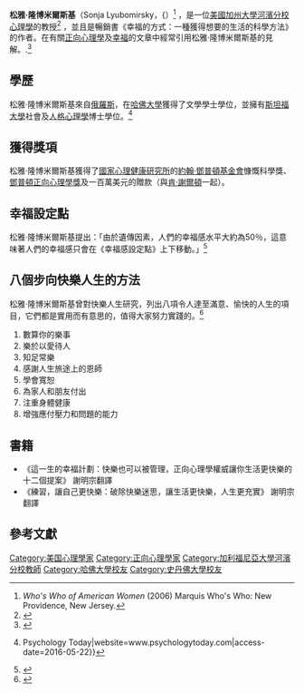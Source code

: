 {{Infobox scientist
| name = 松雅·隆博米爾斯基
| image = SonjaLyubomirsky.jpg
| image_size = 
| caption = 
| birth_name = Sonja Lyubomirsky
| birth_place = [[俄罗斯|俄罗斯]]
| birth_date = {{birth date and age|1966|12|14}}
| residence =
| citizenship = 
| nationality = 
| field = {{unbulleted list |[[正向心理學|正向心理學]] |[[快樂的哲學|快樂的哲學]]}}
| alma_mater =
| work_institution = {{unbulleted list |class=nowrap|[[加州大學河濱分校|加州大學河濱分校]]}}
| known_for = 
| prizes = 
| doctoral_advisor = 
| academic_advisors = 
| thesis_url = 
| thesis_title = 
| thesis_year = 
| doctoral_students =
| notable_students = 
| influences = 
| influenced = 
| signature =
| footnotes = 
| spouse = 
| homepage = {{URL|http://sonjalyubomirsky.com/ }}
}}
'''松雅·隆博米爾斯基'''（Sonja Lyubomirsky，{{{bd|1966年|12月14日||}}）<ref>''Who's Who of American Women'' (2006) Marquis Who's Who: New Providence, New Jersey.</ref> ，是一位[[美國|美國]][[加州大學河濱分校|加州大學河濱分校]][[心理學|心理學]]的教授<ref>{{Cite web|url=https://www.huffingtonpost.com/dr-travis-bradberry/13-things-that-will-make_b_9548676.html|title=13 Things That Will Make You Much Happier|date=2016-04-24|website=The Huffington Post|access-date=2016-05-22|archive-date=2017-08-22|archive-url=https://web.archive.org/web/20170822035806/http://www.huffingtonpost.com/dr-travis-bradberry/13-things-that-will-make_b_9548676.html|dead-url=no}}</ref> ，並且是暢銷書《幸福的方式：一種獲得想要的生活的科學方法》的作者。在有關[[正向心理學|正向心理學]]及[[幸福|幸福]]的文章中經常引用松雅·隆博米爾斯基的見解。.<ref>{{cite web |url=http://chass.ucr.edu/faculty_book/lyubomirsky/about_book.html |title=Archived copy |access-date=2013-06-29 |url-status=dead |archive-url=https://web.archive.org/web/20120608082712/http://chass.ucr.edu/faculty_book/lyubomirsky/about_book.html |archive-date=2012-06-08 |df= }}</ref>

==學歷==
松雅·隆博米爾斯基來自[[俄羅斯|俄羅斯]]，在[[哈佛大學|哈佛大學]]獲得了文學學士學位，並擁有[[斯坦福大學|斯坦福大學]]社會及[[人格心理學|人格心理學]]博士學位。<ref name="auto">{{Cite web|url=https://www.psychologytoday.com/experts/sonja-lyubomirsky-phd|title=Sonja Lyubomirsky Ph.D. {{!}} Psychology Today|website=www.psychologytoday.com|access-date=2016-05-22}}</ref>

==獲得獎項==
松雅·隆博米爾斯基獲得了[[國家心理健康研究所|國家心理健康研究所]]的[[約翰·鄧普頓基金會|約翰·鄧普頓基金會]]慷慨科學獎、[[鄧普頓正向心理學獎|鄧普頓正向心理學獎]]及一百萬美元的贈款（與[[肯·謝爾頓|肯·謝爾頓]]一起）。

==幸福設定點== 
松雅·隆博米爾斯基提出：「由於遺傳因素，人們的幸福感水平大約為50％，這意味著人們的幸福感只會在《幸福感設定點》上下移動。」<ref>{{cite web|url=https://www.nytimes.com/2013/04/21/fashion/happiness-inc.html|title=Happiness Inc.|first=Elizabeth|last=Weil|website=nytimes.com|accessdate=6 August 2018|archive-date=2020-11-27|archive-url=https://web.archive.org/web/20201127014305/http://www.nytimes.com/2013/04/21/fashion/happiness-inc.html|dead-url=no}}</ref>

==八個步向快樂人生的方法==
松雅·隆博米爾斯基曾對快樂人生研究，列出八項令人達至滿意、愉快的人生的項目，它們都是實用而有意思的，值得大家努力實踐的。<ref>{{cite web |title=八個步向快樂人生的方法 |url=http://ucep.org.hk/positive_psychology/detail.php?rec=15 |website=情緒健康輔導中心 |accessdate=2021-06-30 |archive-date=2021-07-09 |archive-url=https://web.archive.org/web/20210709181844/http://ucep.org.hk/positive_psychology/detail.php?rec=15 |dead-url=no }}</ref>
# 數算你的樂事
# 樂於以愛待人
# 知足常樂
# 感謝人生旅途上的恩師
# 學會寬恕
# 為家人和朋友付出
# 注重身體健康
# 增強應付壓力和問題的能力

==書籍==
* 《這一生的幸福計劃：快樂也可以被管理，正向心理學權威讓你生活更快樂的十二個提案》 謝明宗翻譯
* 《練習，讓自己更快樂：破除快樂迷思，讓生活更快樂，人生更充實》 謝明宗翻譯

==參考文獻==
{{reflist}}

{{normdaten}}
{{DEFAULTSORT:Lyubomirsky}}
[[Category:美国心理學家|Category:美国心理學家]]
[[Category:正向心理學家|Category:正向心理學家]]
[[Category:加利福尼亞大學河濱分校教師|Category:加利福尼亞大學河濱分校教師]]
[[Category:哈佛大學校友|Category:哈佛大學校友]]
[[Category:史丹佛大學校友|Category:史丹佛大學校友]]